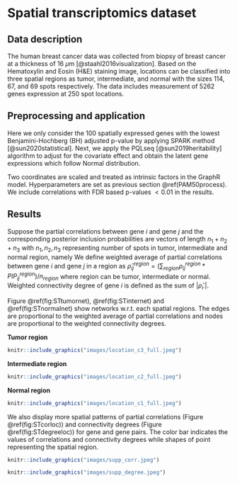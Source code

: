 # Spatial transcriptomics dataset {#ST}

## Data description {#STdata}
The human breast cancer data was collected from biopsy of breast cancer at a thickness of 16 $\mu$m [@staahl2016visualization]. Based on the Hematoxylin and Eosin (H\&E) staining image, locations can be classified into three spatial regions as tumor, intermediate, and normal with the sizes 114, 67, and 69 spots respectively. The data includes measurement of 5262 genes expression at 250 spot locations.


## Preprocessing and application {#STprocess}
Here we only consider the 100 spatially expressed genes with the lowest Benjamini-Hochberg (BH) adjusted p-value by applying SPARK method [@sun2020statistical]. Next, we apply the PQLseq [@sun2019heritability] algorithm to adjust for the covariate effect and obtain the latent gene expressions which follow Normal distribution. 

Two coordinates are scaled and treated as intrinsic factors in the GraphR model. Hyperparameters are set as previous section \@ref(PAM50process). We include correlations with FDR based p-values $<0.01$ in the results. 

## Results {#STBCresult}
Suppose the partial correlations between gene $i$ and gene $j$ and the corresponding posterior inclusion probabilities are vectors of length $n_1+n_2+n_3$ with $n_1,n_2,n_3$ representing number of spots in tumor, intermediate and normal region, namely
\begin{equation}
\begin{split}
& \rho_{ij} = [\rho_{ij}^{tumor}, \rho_{ij}^{inter}, \rho_{ij}^{normal}] \in \mathbb{R}^{n_1+n_2+n_3}, \\
& PIP_{ij} = [PIP_{ij}^{tumor}, PIP_{ij}^{inter}, PIP_{ij}^{normal}] \in \mathbb{R}^{n_1+n_2+n_3}.
\end{split}
\end{equation}
We define weighted average of partial correlations between gene $i$ and gene $j$ in a region as $\hat{\rho}_{ij}^{region}= (\sum_{region} \rho_{ij}^{region} * PIP_{ij}^{region})/n_{region}$ where region can be tumor, intermediate or normal. Weighted connectivity degree of gene $i$ is defined as the sum of $|\hat{\rho}_{i\cdot}|$.

Figure \@ref(fig:STtumornet), \@ref(fig:STinternet) and \@ref(fig:STnormalnet) show networks w.r.t. each spatial regions. The edges are proportional to the weighted average of partial correlations and nodes are proportional to the weighted connectivity degrees.

**Tumor region**

```r
knitr::include_graphics("images/location_c3_full.jpeg")
```

**Intermediate region**

```r
knitr::include_graphics("images/location_c2_full.jpeg")
```

**Normal region**

```r
knitr::include_graphics("images/location_c1_full.jpeg")
```


We also display more spatial patterns of partial correlations (Figure \@ref(fig:STcorloc)) and connectivity degrees (Figure \@ref(fig:STdegreeloc)) for gene and gene pairs. The color bar indicates the values of correlations and connectivity degrees while shapes of point representing the spatial region.

```r
knitr::include_graphics("images/supp_corr.jpeg")
```


```r
knitr::include_graphics("images/supp_degree.jpeg")
```




